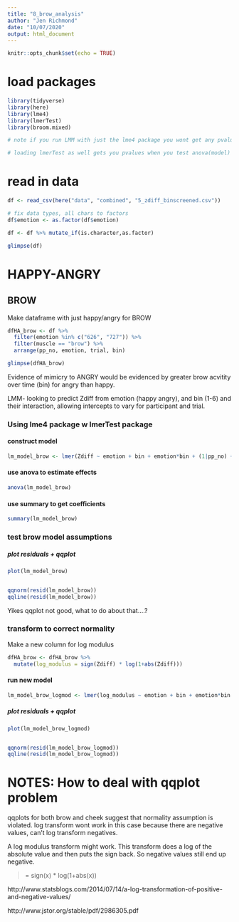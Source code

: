 ```yaml
---
title: "8_brow_analysis"
author: "Jen Richmond"
date: "10/07/2020"
output: html_document
---
```


```r
knitr::opts_chunk$set(echo = TRUE)
```

# load packages
```r
library(tidyverse)
library(here)
library(lme4)
library(lmerTest)
library(broom.mixed)

# note if you run LMM with just the lme4 package you wont get any pvalues 

# loading lmerTest as well gets you pvalues when you test anova(model)
```

# read in data

```r
df <- read_csv(here("data", "combined", "5_zdiff_binscreened.csv")) 

# fix data types, all chars to factors
df$emotion <- as.factor(df$emotion)

df <- df %>% mutate_if(is.character,as.factor)

glimpse(df)
```


# HAPPY-ANGRY

## BROW
Make dataframe with just happy/angry for BROW
```r

dfHA_brow <- df %>%
  filter(emotion %in% c("626", "727")) %>%
  filter(muscle == "brow") %>%
  arrange(pp_no, emotion, trial, bin)

glimpse(dfHA_brow)

```

Evidence of mimicry to ANGRY would be evidenced by greater brow acvitity over time (bin) for angry than happy. 

LMM- looking to predict Zdiff from emotion (happy angry), and bin (1-6) and their interaction, allowing intercepts to vary for participant and trial. 

### Using lme4 package  w lmerTest package

#### construct model 
```r

lm_model_brow <- lmer(Zdiff ~ emotion + bin + emotion*bin + (1|pp_no) + (1|trial), data=dfHA_brow, REML = FALSE) 

```

#### use anova to estimate effects 
```r
anova(lm_model_brow)
```

#### use summary to get coefficients 

```r
summary(lm_model_brow)
```


### test brow model assumptions

##### plot residuals + qqplot

```r
plot(lm_model_brow)


qqnorm(resid(lm_model_brow))
qqline(resid(lm_model_brow))
```

Yikes qqplot not good, what to do about that....?

### transform to correct normality

Make a new column for log modulus
```r
dfHA_brow <- dfHA_brow %>%
  mutate(log_modulus = sign(Zdiff) * log(1+abs(Zdiff)))
```

#### run new model 

```r
lm_model_brow_logmod <- lmer(log_modulus ~ emotion + bin + emotion*bin + (1|pp_no) + (1|trial), data=dfHA_brow, REML = FALSE) 
```

##### plot residuals + qqplot

```r
plot(lm_model_brow_logmod)


qqnorm(resid(lm_model_brow_logmod))
qqline(resid(lm_model_brow_logmod))
```


# NOTES: How to deal with qqplot problem

qqplots for both brow and cheek suggest that normality assumption is violated. log transform wont work in this case because there are negative values, can't log transform negatives. 

A log modulus transform might work. This transform does a log of the absolute value and then puts the sign back. So negative values still end up negative. 

> = sign(x) * log(1+abs(x))

http://www.statsblogs.com/2014/07/14/a-log-transformation-of-positive-and-negative-values/

http://www.jstor.org/stable/pdf/2986305.pdf
